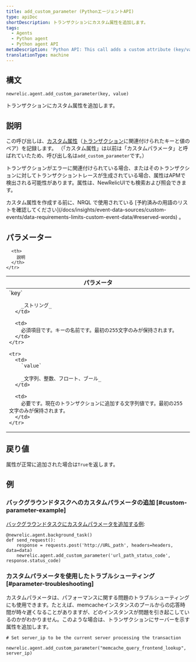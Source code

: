```yaml
---
title: add_custom_parameter (PythonエージェントAPI)
type: apiDoc
shortDescription: トランザクションにカスタム属性を追加します。
tags:
  - Agents
  - Python agent
  - Python agent API
metaDescription: 'Python API: This call adds a custom attribute (key/value pair) to a transaction.'
translationType: machine
---
```


## 構文

```
newrelic.agent.add_custom_parameter(key, value)
```

トランザクションにカスタム属性を追加します。

## 説明

この呼び出しは、[カスタム属性](/docs/accounts-partnerships/education/getting-started-new-relic/glossary#attribute)（[トランザクション](/docs/accounts-partnerships/education/getting-started-new-relic/glossary#transaction)に関連付けられたキーと値のペア）を記録します。 （「カスタム属性」は以前は「カスタムパラメータ」と呼ばれていたため、呼び出し名は`add_custom_parameter`です。）

トランザクションがエラーに関連付けられている場合、またはそのトランザクションに対してトランザクショントレースが生成されている場合、属性はAPMで検出される可能性があります。属性は、NewRelicUIでも検索および照会できます。

<Callout variant="important">
  カスタム属性を作成する前に、NRQL で使用されている [予約済みの用語のリストを確認してください](/docs/insights/event-data-sources/custom-events/data-requirements-limits-custom-event-data/#reserved-words) 。
</Callout>

## パラメーター

<table>
  <thead>
    <tr>
      <th width="25%">
        パラメータ
      </th>

      <th>
        説明
      </th>
    </tr>
  </thead>

  <tbody>
    <tr>
      <td>
        `key`

        _ストリング_
      </td>

      <td>
        必須項目です。キーの名前です。最初の255文字のみが保持されます。
      </td>
    </tr>

    <tr>
      <td>
        `value`

        _文字列、整数、フロート、ブール_
      </td>

      <td>
        必要です。現在のトランザクションに追加する文字列値です。最初の255文字のみが保持されます。
      </td>
    </tr>
  </tbody>
</table>

## 戻り値

属性が正常に追加された場合は`True`を返します。

## 例

### バックグラウンドタスクへのカスタムパラメータの追加 [#custom-parameter-example]

[バックグラウンドタスクにカスタムパラメータを追加する例](/docs/agents/python-agent/python-agent-api/background_task):

```
@newrelic.agent.background_task()
def send_request(): 
	response = requests.post('http://URL_path', headers=headers, data=data) 
	newrelic.agent.add_custom_parameter('url_path_status_code', response.status_code)
```

### カスタムパラメータを使用したトラブルシューティング [#parameter-troubleshooting]

カスタムパラメータは、パフォーマンスに関する問題のトラブルシューティングにも使用できます。たとえば、memcacheインスタンスのプールからの応答時間が時々遅くなることがありますが、どのインスタンスが問題を引き起こしているのかがわかりません。このような場合は、トランザクションにサーバーを示す属性を追加します。

```
# Set server_ip to be the current server processing the transaction

newrelic.agent.add_custom_parameter("memcache_query_frontend_lookup", server_ip)
```